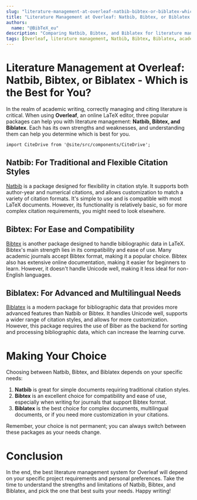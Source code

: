 ```yaml
---
slug: "literature-management-at-overleaf-natbib-bibtex-or-biblatex-which-is-the-best-for-you"
title: "Literature Management at Overleaf: Natbib, Bibtex, or Biblatex - Which is the Best for You?"
authors:
  name: "@BibTeX_eu"
description: "Comparing Natbib, Bibtex, and Biblatex for literature management at Overleaf, so you can determine the best option for your writing needs."
tags: [Overleaf, literature management, Natbib, Bibtex, Biblatex, academic writing, citation management]
---
```


# Literature Management at Overleaf: Natbib, Bibtex, or Biblatex - Which is the Best for You?

In the realm of academic writing, correctly managing and citing literature is critical. When using **Overleaf**, an online LaTeX editor, three popular packages can help you with literature management: **Natbib, Bibtex, and Biblatex**. Each has its own strengths and weaknesses, and understanding them can help you determine which is best for you.

```mdx-code-block
import CiteDrive from '@site/src/components/CiteDrive';
```
<CiteDrive /> 

## Natbib: For Traditional and Flexible Citation Styles

[Natbib](https://ctan.org/pkg/natbib) is a package designed for flexibility in citation style. It supports both author-year and numerical citations, and allows customization to match a variety of citation formats. It's simple to use and is compatible with most LaTeX documents. However, its functionality is relatively basic, so for more complex citation requirements, you might need to look elsewhere.

## Bibtex: For Ease and Compatibility

[Bibtex](https://ctan.org/pkg/bibtex) is another package designed to handle bibliographic data in LaTeX. Bibtex's main strength lies in its compatibility and ease of use. Many academic journals accept Bibtex format, making it a popular choice. Bibtex also has extensive online documentation, making it easier for beginners to learn. However, it doesn't handle Unicode well, making it less ideal for non-English languages.

## Biblatex: For Advanced and Multilingual Needs

[Biblatex](https://ctan.org/pkg/biblatex) is a modern package for bibliographic data that provides more advanced features than Natbib or Bibtex. It handles Unicode well, supports a wider range of citation styles, and allows for more customization. However, this package requires the use of Biber as the backend for sorting and processing bibliographic data, which can increase the learning curve.

# Making Your Choice

Choosing between Natbib, Bibtex, and Biblatex depends on your specific needs:

1. **Natbib** is great for simple documents requiring traditional citation styles.
2. **Bibtex** is an excellent choice for compatibility and ease of use, especially when writing for journals that support Bibtex format.
3. **Biblatex** is the best choice for complex documents, multilingual documents, or if you need more customization in your citations.

Remember, your choice is not permanent; you can always switch between these packages as your needs change.

# Conclusion

In the end, the best literature management system for Overleaf will depend on your specific project requirements and personal preferences. Take the time to understand the strengths and limitations of Natbib, Bibtex, and Biblatex, and pick the one that best suits your needs. Happy writing!
